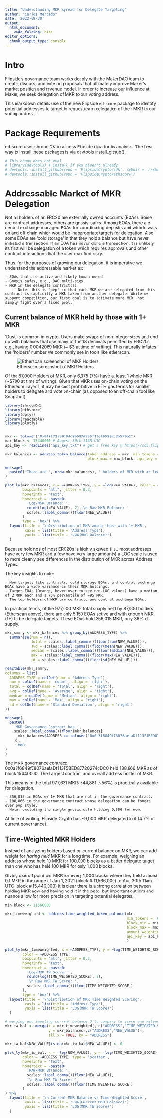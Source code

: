 ```yaml
---
title: "Understanding MKR spread for Delegate Targeting"
author: "Carlos Mercado"
date: '2022-08-30'
output:
  html_document:
    code_folding: hide
editor_options: 
  chunk_output_type: console
---
```


# Intro

Flipside's governance team works deeply with the MakerDAO team to create, discuss, and vote on proposals that
ultimately improve Maker's market position and revenue model. In order to increase our influence 
at Maker, we seek delegation of MKR to our voting address.

This markdown details use of the new Flipside `ethscore` package to identify potential
addresses to target to request/earn delegation of their MKR to our voting address.

# Package Requirements

ethscore uses shroomDK to access Flipside data for its analysis. The best way to install these 
packages is via devtools install_github().

```r
# This chunk does not eval
# library(devtools) # install if you haven't already
# devtools::install_github(repo = 'FlipsideCrypto/sdk', subdir = 'r/shroomDK')
# devtools::install_github(repo = 'FlipsideCrypto/ethscore')
```

# Addressable Market of MKR Delegation

Not all holders of an ERC20 are externally owned accounts (EOAs). Some are contract addresses,
others are gnosis-safes. Among EOAs, there are central exchange managed EOAs for coordinating deposits and withdrawals
on and off chain which would be inappropriate targets for delegation. Also some EOAs are 'cold storage' in that they hold a balance but have never initiated a transaction. If an EOA has never done a transaction, it is unlikely its first 
will be delegation of a token which requires approvals and other contract interactions that the user may find risky.

Thus, for the purposes of growing our delegation, it is imperative we understand the addressable market
as: 

    - EOAs that are active and likely human owned
    - Gnosis safes, e.g., DAO multi-sigs.
    - MKR in the delegate contract(s)
        - Note: this is 'pvp' in that each MKR we are delegated from this contract is explicitly a MKR taken from another delegate. While we support competition, our first goal is to activate more MKR, not simply fight over a fixed pool.  
    
## Current balance of MKR held by those with 1+ MKR

'Dust' is common in crypto. Users make swaps of non-integer sizes and end up with balances that use many of the 
18 decimals permitted by ERC20s, e.g., having 0.0042069 MKR (~ $3 at time of writing). This naturally inflates 
the 'holders' number we commonly see in tools like etherscan.

![Etherscan screenshot of MKR Holders](mkr_holders_screenshot.png)

Of the 87,000 Holders of MKR, only 6,375 (7%) have at least 1 whole MKR (~$700 at time of writing).
Given that MKR uses on-chain voting on the Ethereum Layer 1, it may be cost prohibitive in ETH gas 
terms for smaller holders to delegate and vote on-chain (as opposed to an off-chain tool like Snapshot).

```r
library(shroomDK)
library(ethscore)
library(dplyr)
library(reactable)
library(plotly)


mkr <- tolower("0x9f8f72aa9304c8b593d555f12ef6589cc3a579a2")
max_block <- 15440000 # August 30th 11AM UTC
api_key <- readLines("api_key.txt") # get a free key @ https://sdk.flipsidecrypto.xyz/shroomdk

mkr_balances <- address_token_balance(token_address = mkr, min_tokens = 1, 
                                      block_max = max_block, api_key = api_key)

message(
  paste0('There are ', nrow(mkr_balances), ' holders of MKR with at least 1 MKR (as of block: ', max_block, ")")
)

plot_ly(mkr_balances, x = ~ADDRESS_TYPE, y = ~log(NEW_VALUE), color = ~ADDRESS_TYPE,
        boxpoints = "all", jitter = 0.3,
        hoverinfo = 'text',
        hovertext = ~paste0(
          'Log-MKR Balance: ',
          round(log(NEW_VALUE), 2),'\n Raw MKR Balance: ', 
          scales::label_comma()(floor(NEW_VALUE))
        ),
        type = 'box') %>% 
  layout(title = '\nDistribution of MKR among those with 1+ MKR',
         xaxis = list(title = 'Address Type'),
         yaxis = list(title = 'LOG(MKR Balance)')
  )

```

Because holdings of most ERC20s is highly skewed (i.e., most addresses have very few MKR and a few have very large amounts)
a LOG scale is used to more cleanly see differences in the distribution of MKR across Address Types.

The key insights to note:

    - Non-targets like contracts, cold storage EOAs, and central exchange EOAs have a wide variance in their MKR holdings.
    - Target EOAs (Orange, hover over to see non-LOG values) have a median of 2 MKR each and a 75% percentile of ~95 MKR.
    - The top holders of MKR are contracts and central exchange EOAs.

In practical terms, of the 977,000 MKR total supply held by 87,000 holders (Etherscan above), there are only 
5,150 EOAs active and with enough MKR (1+) to be delegate targets. These EOAs hold 356,015 MKR, only 36% of supply.


```r
mkr_smmry <- mkr_balances %>% group_by(ADDRESS_TYPE) %>% 
  summarise(num = n(),
            total = scales::label_comma()(floor(sum(NEW_VALUE))),
            avg = scales::label_comma()(floor(mean(NEW_VALUE))), 
            median = scales::label_comma()(floor(median(NEW_VALUE))),
            max = scales::label_comma()(floor(max(NEW_VALUE))),
            sd = scales::label_comma()(floor(sd(NEW_VALUE))))

reactable(mkr_smmry,
columns = list(
  ADDRESS_TYPE = colDef(name = 'Address Type'),
  num = colDef(name = 'Count', align = 'right'),
  total = colDef(name = 'Total', align = 'right'),
  avg = colDef(name = 'Average', align = 'right'),
  median = colDef(name = 'Median', align = 'right'),
  max = colDef(name = 'Max', align = 'right'),
  sd = colDef(name = 'Standard Deviation', align = 'right')
))

```


```r
message(
  paste0(
    'MKR Governance Contract has ',
    scales::label_comma()(floor(mkr_balances[
      mkr_balances$ADDRESS == tolower('0x0a3f6849f78076aefaDf113F5BED87720274dDC0'), "NEW_VALUE"]
    )), 
    ' MKR'
)
)
```


The MKR governance contract: 0x0a3f6849f78076aefaDf113F5BED87720274dDC0 held 188,866 MKR as of 
block 15440000. The Largest contract and overall address holder of MKR. 

This means of the total 977,631 MKR: 544,881 (~56%) is practically available for delegation.

    - 356,015 in EOAs w/ 1+ MKR that are not in the governance contract.
    - 188,866 in the governance contract whose delegation can be fought over pvp style.
    - Note: excluding the single gnosis-safe holding 9,556 for now.
    
At time of writing, Flipside Crypto has ~9,000 MKR delegated to it (4.7% of current governance).

## Time-Weighted MKR Holders

Instead of analyzing holders based on current balance on MKR, we can add weight for *having held* MKR 
for a long time. For example, weighing an address whose held 10 MKR for 100,000 blocks as a better delegate
target than one who has held 100 MKR for only 1,000 blocks.

Giving users 1 point per MKR for every 1,000 blocks where they held at least 0.1 MKR 
in the range of Jan 1, 2021 (block #:11,566,000) to 
Aug 30th 11am UTC (block # 15,440,000) it is clear there is a strong correlation
between holding MKR now and having held it in the past- but important outliers and nuance 
allow for more precision in targeting potential delegates.

```r

min_block <- 11566000

mkr_timeweighted <- address_time_weighted_token_balance(mkr,
                                                        min_tokens =  0.1,
                                                        block_min = min_block, 
                                                        block_max = max_block,
                                                        amount_weighting = TRUE,
                                                        api_key = api_key 
                                                        )

plot_ly(mkr_timeweighted, x = ~ADDRESS_TYPE, y = ~log(TIME_WEIGHTED_SCORE),
        color = ~ADDRESS_TYPE,
        boxpoints = "all", jitter = 0.3,
        hoverinfo = 'text',
        hovertext = ~paste0(
          'Log-MKR TW Score: ',
          round(log(TIME_WEIGHTED_SCORE), 2),
          '\n Raw MKR TW Score: ',
          scales::label_comma()(floor(TIME_WEIGHTED_SCORE))
        ),
        type = 'box') %>% 
  layout(title = '\nDistribution of MKR Time Weighted Scoring',
         xaxis = list(title = 'Address Type'),
         yaxis = list(title = 'LOG(MKR TW Score)')
  )

# merging and imputing current balance 0 to compare tw score and balance
mkr_tw_bal <- merge(x = mkr_timeweighted[, c("ADDRESS","TIME_WEIGHTED_SCORE","ADDRESS_TYPE")],
                    y = mkr_balances[,c("ADDRESS","NEW_VALUE")],
                    all.x = TRUE, by = "ADDRESS")

mkr_tw_bal$NEW_VALUE[is.na(mkr_tw_bal$NEW_VALUE)] <- 0

plot_ly(mkr_tw_bal, x = ~log(NEW_VALUE), y = ~log(TIME_WEIGHTED_SCORE), 
        color = ~ADDRESS_TYPE, type = 'scatter',
        hoverinfo = 'text',
        hovertext = ~paste0(
          'RAW-MKR Balance: ',
          scales::label_comma()(floor(NEW_VALUE)),
          '\n Raw MKR TW Score: ',
          scales::label_comma()(floor(TIME_WEIGHTED_SCORE))
        )
) %>% 
  layout(title = '\n Current MKR Balance vs Time-Weighted Score',
         xaxis = list(title = 'LOG(Current MKR Balance)'),
         yaxis = list(title = 'LOG(MKR TW Score)')
  )


```

